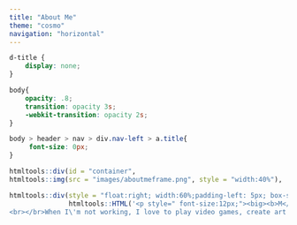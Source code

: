 ```yaml
---
title: "About Me"
theme: "cosmo"
navigation: "horizontal"
---
```


```css
d-title {
    display: none;
}

body{ 
    opacity: .8;
    transition: opacity 3s;
    -webkit-transition: opacity 2s; 
}

body > header > nav > div.nav-left > a.title{
     font-size: 0px;
}


```

<body onload="document.body.style.opacity=&#39;1&#39;">

```r
htmltools::div(id = "container",
htmltools::img(src = "images/aboutmeframe.png", style = "width:40%"),

htmltools::div(style = "float:right; width:60%;padding-left: 5px; box-sizing: border-box; line-height: 1.7499; transform: translateY(1.2%);",  id = "ambox",
               htmltools::HTML('<p style=" font-size:12px;"><big><b>M</b></big>y official title is a Data Scientist at the Prostate Cancer Clinical Trials Consortium (PCCTC) at the Memorial Sloan Kettering Cancer Center. I mostly use <a href="https://www.r-project.org/about.html">R</a> to do daily data/programming/automation tasks to support Prostate Cancer research. I\'m learning new things every day and always striving to further sharpen my data science and programming skills. My health research interest lies in mental and primary health care integration. My technical interest lies in automating data pipelines, data visualizations, and various user applications for data dissemination.<br></br>In the past, I\'ve worked for various government and public health entities and completed field training/internships in community mental health clinics and mental health research labs. I\'ve had my share of working with various non-profit youth, educational, and social health clients as an evaluator as well. I\'m an advocate for using mixed methods and automated data processing when possible and encourage the use of open-source responsibly. I plan to use this platform to share and collaborate with others on this professional journey.
<br></br>When I\'m not working, I love to play video games, create art (especially rtistry), travel and spend time with my son, my Patterdale terrier, Patches, and my husband.</p>')))
```

</body>


